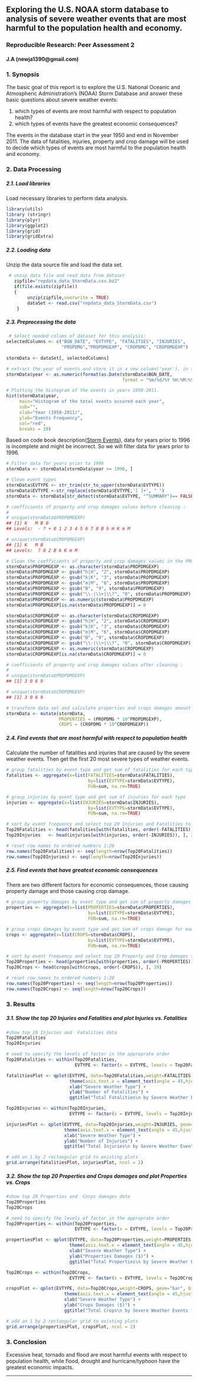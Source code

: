 ## Exploring the U.S. NOAA storm database to analysis of severe weather events that are most harmful to the population health and economy.

### Reproducible Research: Peer Assessment 2
#### J.A (newja1390@gmail.com)


### 1. Synopsis

The basic goal of this report is to explore the U.S. National Oceanic and Atmospheric Administration's (NOAA) Storm Database and answer these basic questions about severe weather events:

1. which types of events are most harmful with respect to population health?
2. which types of events have the greatest economic consequences?

The events in the database start in the year 1950 and end in November 2011.
The data of fatalities, injuries, property and crop damage will be used to decide which types of events are most harmful to the population health and economy.

### 2. Data Processing

##### 2.1. Load libraries
Load necessary libraries to perform data analysis.
```r
library(utils)
library (stringr)
library(plyr) 
library(ggplot2) 
library(grid)
library(gridExtra)
```

##### 2.2. Loading data
Unzip the data source file and load the data set.
```r
 
 # unzip data file and read data from dataset
   zipfile="repdata_data_StormData.csv.bz2"
   if(file.exists(zipfile))
   {
        unzip(zipfile,overwrite = TRUE)
        dataSet <- read.csv("repdata_data_StormData.csv")
    }
```

##### 2.3. Preprocessing the data
```r

 # Select needed colums of dataset for this analysis:
selectedColumns <- c("BGN_DATE", "EVTYPE", "FATALITIES", "INJURIES",
                     "PROPDMG","PROPDMGEXP", "CROPDMG", "CROPDMGEXP")
 
stormData <- dataSet[, selectedColumns]

# extract the year of events and store it in a new column('year'), in storm dataset.
stormData$year <- as.numeric(format(as.Date(stormData$BGN_DATE,
                                            format = "%m/%d/%Y %H:%M:%S"), "%Y"))

# Plotting the histogram of the events in years 1950-2011.
hist(stormData$year, 
     main="Histogram of the total events occured each year",  
     sub="",
     xlab="Year (1950-2011)",
     ylab="Events Frequency",
     col="red",
     breaks = 20)
```


Based on code book description([Storm Events][1]), data for years prior to 1996 is incomplete and might be incorrect. So we will filter data for years prior to 1996.

```r
# Filter data for years prior to 1996 
stormData <- stormData[stormData$year >= 1996, ]

# Clean event types
stormData$EVTYPE <- str_trim(str_to_upper(stormData$EVTYPE))
stormData$EVTYPE <-str_replace(stormData$EVTYPE,'[ ]+', " ")
stormData <- stormData[str_detect(stormData$EVTYPE, "^SUMMARY")== FALSE,]

# coefficients of property and crop damages values before cleaning :
#
# unique(stormData$PROPDMGEXP)
## [1] K   M B 0
## Levels:  - ? + 0 1 2 3 4 5 6 7 8 B h H K m M

# unique(stormData$CROPDMGEXP)
## [1] K   M B
## Levels:  ? 0 2 B k K m M

# Clean the coefficients of property and crop damages values in the PROPDMGEXP and CROPDMGEXP columns.
stormData$PROPDMGEXP <- as.character(stormData$PROPDMGEXP)
stormData$PROPDMGEXP <- gsub("h|H", "2", stormData$PROPDMGEXP)
stormData$PROPDMGEXP <- gsub("k|K", "3", stormData$PROPDMGEXP)
stormData$PROPDMGEXP <- gsub("m|M", "6", stormData$PROPDMGEXP)
stormData$PROPDMGEXP <- gsub("B", "9", stormData$PROPDMGEXP)
stormData$PROPDMGEXP <- gsub("\\-|\\+|\\?", "0", stormData$PROPDMGEXP)
stormData$PROPDMGEXP <- as.numeric(stormData$PROPDMGEXP)
stormData$PROPDMGEXP[is.na(stormData$PROPDMGEXP)] = 0

stormData$CROPDMGEXP <- as.character(stormData$CROPDMGEXP)
stormData$CROPDMGEXP <- gsub("h|H", "2", stormData$CROPDMGEXP)
stormData$CROPDMGEXP <- gsub("k|K", "3", stormData$CROPDMGEXP)
stormData$CROPDMGEXP <- gsub("m|M", "6", stormData$CROPDMGEXP)
stormData$CROPDMGEXP <- gsub("B", "9", stormData$CROPDMGEXP)
stormData$CROPDMGEXP <- gsub("\\-|\\+|\\?", "0", stormData$CROPDMGEXP)
stormData$CROPDMGEXP <- as.numeric(stormData$CROPDMGEXP)
stormData$CROPDMGEXP[is.na(stormData$CROPDMGEXP)] = 0

# coefficients of property and crop damages values after cleaning :
#
# unique(stormData$PROPDMGEXP)
## [1] 3 0 6 9

# unique(stormData$CROPDMGEXP)
## [1] 3 0 6 9

# transform data set and calculate properties and crops damages amount in dollars.
stormData <- mutate(stormData, 
                    PROPERTIES = (PROPDMG * 10^PROPDMGEXP), 
                    CROPS = (CROPDMG * 10^CROPDMGEXP))

```

##### 2.4. Find events that are most harmful with respect to population health
Calculate the number of fatalities and injuries that are caused by the severe weather events.
Then get the first 20 most severe types of weather events.

```r

# group fatalities by event type and get sum of fatalities for each type
fatalities <- aggregate(x=list(FATALITIES=stormData$FATALITIES),
                               by=list(EVTYPE=stormData$EVTYPE),
                               FUN=sum, na.rm=TRUE)

# group injuries by event type and get sum of injuries for each type
injuries <- aggregate(x=list(INJURIES=stormData$INJURIES),
                               by=list(EVTYPE=stormData$EVTYPE),
                               FUN=sum, na.rm=TRUE)

# sort by event frequency and select top 20 Injuries and Fatalities to compare.
Top20Fatalities <- head(fatalities[with(fatalities, order(-FATALITIES)), ], 20)
Top20Injuries   <- head(injuries[with(injuries, order(-INJURIES)), ], 20)

# reset row names to ordered numbers 1:20
row.names(Top20Fatalities) <- seq(length=nrow(Top20Fatalities))
row.names(Top20Injuries) <- seq(length=nrow(Top20Injuries))

```

##### 2.5. Find events that have greatest economic consequences
There are two different factors for economic consequences, those causing property damage and those causing crop damage.

```r
# group property damages by event type and get sum of property damages for each type
properties <- aggregate(x=list(PROPERTIES=stormData$PROPERTIES),
                               by=list(EVTYPE=stormData$EVTYPE),
                               FUN=sum, na.rm=TRUE)

# group crops damages by event type and get sum of crops damage for each type
crops <- aggregate(x=list(CROPS=stormData$CROPS),
                               by=list(EVTYPE=stormData$EVTYPE),
                               FUN=sum, na.rm=TRUE)

# sort by event frequency and select top 20 Property and Crop damages to compare.
Top20Properties <- head(properties[with(properties, order(-PROPERTIES)), ], 20)
Top20Crops <- head(crops[with(crops, order(-CROPS)), ], 20)

# reset row names to ordered numbers 1:20
row.names(Top20Properties) <- seq(length=nrow(Top20Properties))
row.names(Top20Crops) <- seq(length=nrow(Top20Crops))

```

### 3. Results
##### 3.1. Show the top 20 Injuries and  Fatalities and plot Injuries vs. Fatalities
```r
#show top 20 Injuries and  Fatalities data
Top20Fatalities
Top20Injuries
```

```r
# need to specify the levels of factor in the approprate order 
Top20Fatalities <- within(Top20Fatalities, 
                          EVTYPE <- factor(x = EVTYPE, levels = Top20Fatalities$EVTYPE))

fatalitiesPlot <- qplot(EVTYPE, data=Top20Fatalities,weight=FATALITIES, geom="bar",binwidth=1) +               
                        theme(axis.text.x = element_text(angle = 45,hjust = 1)) +
                        xlab("Severe Weather Type") +
                        ylab("Number of Fatalities") +
                        ggtitle("Total Fatalities\n by Severe Weather Events from 1996-2011")

Top20Injuries <- within(Top20Injuries, 
                        EVTYPE <- factor(x = EVTYPE, levels = Top20Injuries$EVTYPE))

injuriesPlot <- qplot(EVTYPE, data=Top20Injuries,weight=INJURIES, geom="bar", binwidth=1) +      
                      theme(axis.text.x = element_text(angle = 45,hjust = 1)) +
                      xlab("Severe Weather Type") + 
                      ylab("Number of Injuries") +
                      ggtitle("Total Injuries\n by Severe Weather Events from 1996-2011")

# add an 1 by 2 rectangular grid to existing plots
grid.arrange(fatalitiesPlot, injuriesPlot, ncol = 2)

```

##### 3.2. Show the top 20 Properties and Crops damages and plot Properties vs. Crops
```r
#show top 20 Properties and  Corps damages data
Top20Properties
Top20Crops
```

```r
# need to specify the levels of factor in the approprate order 
Top20Properties <- within(Top20Properties, 
                          EVTYPE <- factor(x = EVTYPE, levels = Top20Properties$EVTYPE))

propertiesPlot <- qplot(EVTYPE, data=Top20Properties,weight=PROPERTIES, geom="bar",binwidth=1) +               
                        theme(axis.text.x = element_text(angle = 45,hjust = 1)) +
                        xlab("Severe Weather Type") +
                        ylab("Properties Damages ($)") +
                        ggtitle("Total Properties\n by Severe Weather Events from 1996-2011")

Top20Crops <- within(Top20Crops, 
                        EVTYPE <- factor(x = EVTYPE, levels = Top20Crops$EVTYPE))

cropsPlot <- qplot(EVTYPE, data=Top20Crops,weight=CROPS, geom="bar", binwidth=1) +      
                      theme(axis.text.x = element_text(angle = 45,hjust = 1)) +
                      xlab("Severe Weather Type") + 
                      ylab("Crops Damages ($)") +
                      ggtitle("Total Crops\n by Severe Weather Events from 1996-2011")

# add an 1 by 2 rectangular grid to existing plots
grid.arrange(propertiesPlot, cropsPlot, ncol = 2)

```

### 3. Conclosion
Excessive heat, tornado and flood are most harmful events with respect to population health, while flood, drought and hurricane/typhoon have the greatest economic impacts.

--------------------------------------------------------------------------------
[1]: http://ire.org/nicar/database-library/databases/storm-events/

 